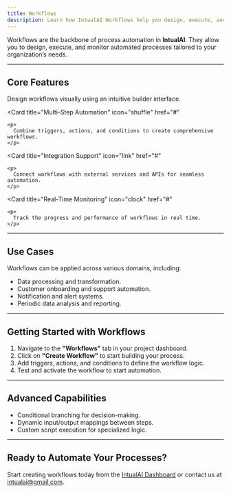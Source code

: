 ```yaml
---
title: Workflows
description: Learn how IntualAI Workflows help you design, execute, and monitor automated processes with ease.
---
```


Workflows are the backbone of process automation in **IntualAI**. They allow you to design, execute, and monitor automated processes tailored to your organization’s needs.

---

## Core Features

<CardGroup cols={2}>
  <Card
    title="Drag-and-Drop Builder"
    icon="grid"
    href="#"
  >
    <p>
      Design workflows visually using an intuitive builder interface.
    </p>
  </Card>

  <Card
    title="Multi-Step Automation"
    icon="shuffle"
    href="#"
  >
    <p>
      Combine triggers, actions, and conditions to create comprehensive workflows.
    </p>
  </Card>

  <Card
    title="Integration Support"
    icon="link"
    href="#"
  >
    <p>
      Connect workflows with external services and APIs for seamless automation.
    </p>
  </Card>

  <Card
    title="Real-Time Monitoring"
    icon="clock"
    href="#"
  >
    <p>
      Track the progress and performance of workflows in real time.
    </p>
  </Card>
</CardGroup>

---

## Use Cases

Workflows can be applied across various domains, including:
- Data processing and transformation.
- Customer onboarding and support automation.
- Notification and alert systems.
- Periodic data analysis and reporting.

---

## Getting Started with Workflows

1. Navigate to the **"Workflows"** tab in your project dashboard.
2. Click on **"Create Workflow"** to start building your process.
3. Add triggers, actions, and conditions to define the workflow logic.
4. Test and activate the workflow to start automation.

---

## Advanced Capabilities

- Conditional branching for decision-making.
- Dynamic input/output mappings between steps.
- Custom script execution for specialized logic.

---

## Ready to Automate Your Processes?

Start creating workflows today from the [IntualAI Dashboard](https://console.intualai.com/app/projects) or contact us at [intualai@gmail.com](mailto:intualai@gmail.com).
